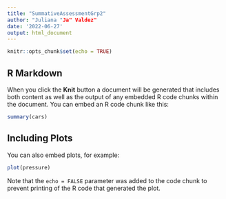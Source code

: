 ```yaml
---
title: "SummativeAssessmentGrp2"
author: "Juliana "Ja" Valdez"
date: '2022-06-27'
output: html_document
---
```


```r
knitr::opts_chunk$set(echo = TRUE)
```

## R Markdown


When you click the **Knit** button a document will be generated that includes both content as well as the output of any embedded R code chunks within the document. You can embed an R code chunk like this:

```r
summary(cars)
```

## Including Plots

You can also embed plots, for example:

```r
plot(pressure)
```

Note that the `echo = FALSE` parameter was added to the code chunk to prevent printing of the R code that generated the plot.
